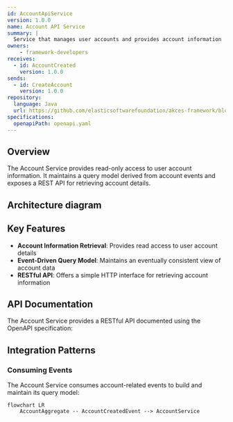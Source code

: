 ```yaml
---
id: AccountApiService
version: 1.0.0
name: Account API Service
summary: |
  Service that manages user accounts and provides account information
owners:
    - framework-developers
receives:
  - id: AccountCreated
    version: 1.0.0
sends:
  - id: CreateAccount
    version: 1.0.0
repository:
  language: Java
  url: https://github.com/elasticsoftwarefoundation/akces-framework/blob/main/test-apps/crypto-trading/commands/src/main/java/org/elasticsoftware/cryptotrading/web/AccountCommandController.java
specifications:
  openapiPath: openapi.yaml
---
```





## Overview

The Account Service provides read-only access to user account information. It maintains a query model derived from account events and exposes a REST API for retrieving account details.

<Tiles>
    <Tile icon="UserGroupIcon" href="/docs/teams/framework-developers" title="Contact the team" description="Questions? Contact the service owners" />
    <Tile icon="BoltIcon" href={`/visualiser/services/${frontmatter.id}/${frontmatter.version}`} title={`Receives ${frontmatter.receives.length} messages`} description="This service consumes events to build its query model" />
</Tiles>

## Architecture diagram

<NodeGraph />

## Key Features

- **Account Information Retrieval**: Provides read access to user account details
- **Event-Driven Query Model**: Maintains an eventually consistent view of account data
- **RESTful API**: Offers a simple HTTP interface for retrieving account information

## API Documentation

The Account Service provides a RESTful API documented using the OpenAPI specification:

<OpenAPI />

## Integration Patterns

### Consuming Events

The Account Service consumes account-related events to build and maintain its query model:

```mermaid
flowchart LR
    AccountAggregate -- AccountCreatedEvent --> AccountService
```

<Footer />